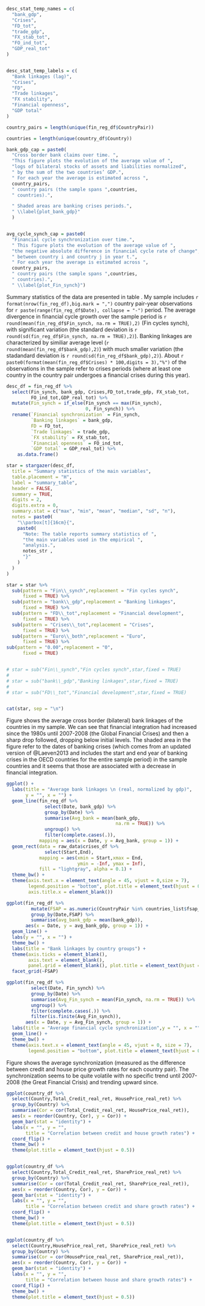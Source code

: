

```r


desc_stat_temp_names = c(
  "bank_gdp",
  "Crises",
  "FD_tot",
  "trade_gdp",
  "FX_stab_tot",
  "FO_ind_tot",
  "GDP_real_tot"
)


desc_stat_temp_labels = c(
  "Bank linkages (lag)",
  "Crises",
  "FD",
  "Trade linkages",
  "FX stability",
  "Financial openness",
  "GDP total"
)


```


```r

country_pairs = length(unique(fin_reg_df$CountryPair))

countries = length(unique(country_df$Country))

bank_gdp_cap = paste0(
  "Cross border bank claims over time. ",
  "This figure plots the evolution of the average value of ",
  "logs of bilateral stocks of assets and liabilities normalized",
  " by the sum of the two countries’ GDP.",
  " For each year the average is estimated across ",
  country_pairs,
  " country pairs (the sample spans ",countries,
  " countries).",

  " Shaded areas are banking crises periods.",
  " \\label{plot_bank_gdp}"
  )


avg_cycle_synch_cap = paste0(
  "Financial cycle synchronization over time.",
  " This figure plots the evolution of the average value of ",
  "the negative absolute difference in financial cycle rate of change",
  " between country i and country j in year t.",
  " For each year the average is estimated across ",
  country_pairs,
  " country pairs (the sample spans ",countries,
  " countries).",
  " \\label{plot_Fin_synch}")

```


Summary statistics of the data are presented in table \ref{summary_table}.
My sample includes `r format(nrow(fin_reg_df),big.mark = ",")` country pair-year observations for `r paste(range(fin_reg_df$Date), collapse = "-")` period. The average divergence in financial cycle growth over the sample period is `r round(mean(fin_reg_df$Fin_synch, na.rm = TRUE),2)` (Fin cycles synch), with significant variation (the standard deviation is `r round(sd(fin_reg_df$Fin_synch, na.rm = TRUE),2)`). Banking linkages are characterized by similiar average level (`r round(mean(fin_reg_df$bank_gdp),2)`) with much smaller variation (the stadandard deviation is `r round(sd(fin_reg_df$bank_gdp),2)`).
About `r paste0(format(mean(fin_reg_df$Crises) * 100,digits = 3),"%")` of the observations in the sample refer to crises periods (where at least one country in the country pair undergoes a financial crises during this year).

```r

desc_df = fin_reg_df %>%
  select(Fin_synch, bank_gdp, Crises,FD_tot,trade_gdp, FX_stab_tot,
         FO_ind_tot,GDP_real_tot) %>% 
  mutate(Fin_synch = if_else(Fin_synch == max(Fin_synch),
                             0, Fin_synch)) %>%
  rename(`Financial synchronization` = Fin_synch,
         `Banking linkages` = bank_gdp,
         FD = FD_tot,
         `Trade linkages` = trade_gdp,
         `FX stability` = FX_stab_tot,
         `Financial openness` = FO_ind_tot,
         `GDP total` = GDP_real_tot) %>% 
    as.data.frame()

star = stargazer(desc_df,
  title = "Summary statistics of the main variables",
  table.placement = "H",
  label = "summary_table",
  header = FALSE,
  summary = TRUE,
  digits = 2,
  digits.extra = 0,
  summary.stat = c("max", "min", "mean", "median", "sd", "n"),
  notes = paste0(
    "\\parbox[t]{16cm}{",
    paste0(
      "Note: The table reports summary statistics of ",
      "the main variables used in the empirical ",
      "analysis.",
      notes_str ,
      "}"
    )
  )
)

star = star %>% 
  sub(pattern = "Fin\\_synch",replacement = "Fin cycles synch",
      fixed = TRUE) %>% 
  sub(pattern = "bank\\_gdp",replacement = "Banking linkages",
      fixed = TRUE) %>% 
  sub(pattern = "FD\\_tot",replacement = "Financial development",
      fixed = TRUE) %>% 
  sub(pattern = "Crises\\_tot",replacement = "Crises",
      fixed = TRUE) %>% 
  sub(pattern = "Euro\\_both",replacement = "Euro",
      fixed = TRUE) %>% 
sub(pattern = "0.00",replacement = "0",
      fixed = TRUE)


# star = sub("Fin\\_synch","Fin cycles synch",star,fixed = TRUE)
# 
# star = sub("bank\\_gdp","Banking linkages",star,fixed = TRUE)
# 
# star = sub("FD\\_tot","Financial development",star,fixed = TRUE)



```


```r

cat(star, sep = "\n")

```


Figure \ref{plot_bank_gdp} shows the average cross border (bilateral) bank linkages of the countries in my sample. We can see that financial integration had increased since the 1980s until 2007-2008 (the Global Financial Crises)  and then a sharp drop followed, dropping below initial levels. The shaded area in the figure refer to the dates of banking crises (which comes from an updated version of @Laeven2013 and includes the start and end year of banking crises in the OECD countries for the entire sample period) in the sample countries and it seems that those are associated with a decrease in financial integration.


```r

ggplot() + 
  labs(title = "Average bank linkages \n (real, normalized by gdp)",
       y = "", x = "") + 
  geom_line(fin_reg_df %>% 
              select(Date, bank_gdp) %>% 
              group_by(Date) %>% 
              summarise(Avg_bank = mean(bank_gdp,
                                        na.rm = TRUE)) %>% 
              ungroup() %>% 
              filter(complete.cases(.)),
            mapping = aes(x = Date, y = Avg_bank, group = 1)) + 
  geom_rect(data = raw_data$crises_df %>% 
              select(Start,End),
            mapping = aes(xmin = Start,xmax = End,
                          ymin = -Inf, ymax = Inf),
            fill = "lightgray", alpha = 0.1) +
  theme_bw() + 
  theme(axis.text.x = element_text(angle = 45, vjust = 0,size = 7),
        legend.position = "bottom", plot.title = element_text(hjust = 0.5),
        axis.title.x = element_blank())


```


```r

ggplot(fin_reg_df %>% 
         mutate(FSAP = as.numeric(CountryPair %in% countries_list$fsap_countries_pairs)) %>% 
         group_by(Date,FSAP) %>% 
         summarise(avg_bank_gdp = mean(bank_gdp)),
       aes(x = Date, y = avg_bank_gdp, group = 1)) + 
  geom_line() + 
  labs(y = "", x = "") + 
  theme_bw() + 
  labs(title = "Bank linkages by country groups") + 
  theme(axis.ticks = element_blank(),
        axis.text = element_blank(),
        panel.grid = element_blank(), plot.title = element_text(hjust = 0.5)) + 
  facet_grid(~FSAP)

```


```r

ggplot(fin_reg_df %>% 
         select(Date, Fin_synch) %>% 
         group_by(Date) %>% 
         summarise(Avg_Fin_synch = mean(Fin_synch, na.rm = TRUE)) %>% 
         ungroup() %>% 
         filter(complete.cases(.)) %>% 
         filter(is.finite(Avg_Fin_synch)),
       aes(x = Date, y = Avg_Fin_synch, group = 1)) + 
  labs(title = "Average financial cycle synchronization",y = "", x = "") + 
  geom_line() + 
  theme_bw() + 
  theme(axis.text.x = element_text(angle = 45, vjust = 0, size = 7),
        legend.position = "bottom", plot.title = element_text(hjust = 0.5))


```


Figure \ref{plot_Fin_synch} shows the average synchronization (measured as the difference between credit and house price growth rates for each country pair). The synchronization seems to be quite volatile with no specific trend until 2007-2008 (the Great Financial Crisis) and trending upward since. 



<!-- Correlations -->

```r

ggplot(country_df %>% 
  select(Country,Total_Credit_real_ret, HousePrice_real_ret) %>% 
  group_by(Country) %>% 
  summarise(Cor = cor(Total_Credit_real_ret, HousePrice_real_ret)),
  aes(x = reorder(Country, Cor), y = Cor)) + 
  geom_bar(stat = "identity") + 
  labs(x = "", y = "",
       title = "Correlation between credit and house growth rates") + 
  coord_flip() + 
  theme_bw() + 
  theme(plot.title = element_text(hjust = 0.5))


ggplot(country_df %>% 
  select(Country,Total_Credit_real_ret, SharePrice_real_ret) %>% 
  group_by(Country) %>% 
  summarise(Cor = cor(Total_Credit_real_ret, SharePrice_real_ret)),
  aes(x = reorder(Country, Cor), y = Cor)) + 
  geom_bar(stat = "identity") + 
  labs(x = "", y = "",
       title = "Correlation between credit and share growth rates") + 
  coord_flip() + 
  theme_bw() + 
  theme(plot.title = element_text(hjust = 0.5))


ggplot(country_df %>% 
  select(Country,HousePrice_real_ret, SharePrice_real_ret) %>% 
  group_by(Country) %>% 
  summarise(Cor = cor(HousePrice_real_ret, SharePrice_real_ret)),
  aes(x = reorder(Country, Cor), y = Cor)) + 
  geom_bar(stat = "identity") + 
  labs(x = "", y = "",
       title = "Correlation between house and share growth rates") + 
  coord_flip() + 
  theme_bw() + 
  theme(plot.title = element_text(hjust = 0.5))

```

